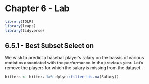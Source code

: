 # Chapter 6 - Lab

```r
library(ISLR)
library(leaps)
library(tidyverse)
```

## 6.5.1 - Best Subset Selection

We wish to predict a baseball player's salary on the bassis of various statistics associated with the performance in the previous year. Let's remove the players for which the salary is missing from the dataset.

```r
hitters <- hitters %>% dplyr::filter(!is.na(Salary))
```


